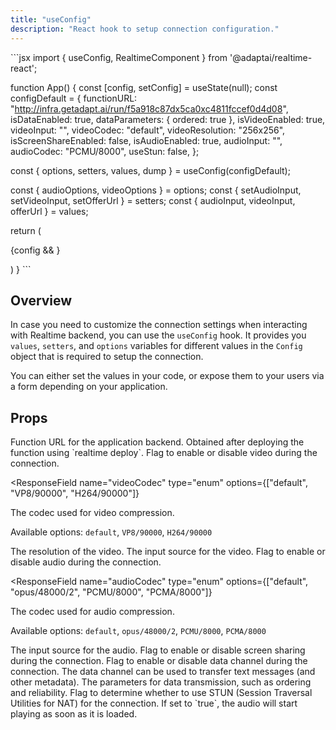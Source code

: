 ```yaml
---
title: "useConfig"
description: "React hook to setup connection configuration."
---
```


<RequestExample>
```jsx
import { useConfig, RealtimeComponent } from '@adaptai/realtime-react';

function App() {
  const [config, setConfig] = useState(null);
  const configDefault = {
  functionURL: "http://infra.getadapt.ai/run/f5a918c87dx5ca0xc4811fccef0d4d08",
  isDataEnabled: true,
  dataParameters: { ordered: true },
  isVideoEnabled: true,
  videoInput: "",
  videoCodec: "default",
  videoResolution: "256x256",
  isScreenShareEnabled: false,
  isAudioEnabled: true,
  audioInput: "",
  audioCodec: "PCMU/8000",
  useStun: false,
  };

  const { options, setters, values, dump } = useConfig(configDefault);

  const { audioOptions, videoOptions } = options;
  const { setAudioInput, setVideoInput, setOfferUrl } = setters;
  const { audioInput, videoInput, offerUrl } = values;

  return (<div>
  {config && <RealtimeComponent config={config}/>}
  </div>)
}
```
</RequestExample>

## Overview

In case you need to customize the connection settings when interacting with Realtime backend, you can use the `useConfig` hook. It provides you `values`, `setters`, and `options` variables for
different values in the `Config` object that is required to setup the connection.

You can either set the values in your code, or expose them to your users via a form depending on your application.

## Props

<ResponseField name="functionURL" type="string" required>
  Function URL for the application backend. Obtained after deploying the function using `realtime deploy`.
</ResponseField>

<ResponseField name="isVideoEnabled" type="boolean">
  Flag to enable or disable video during the connection.
</ResponseField>

<ResponseField
  name="videoCodec"
  type="enum<string>"
  options={["default", "VP8/90000", "H264/90000"]}
>
  The codec used for video compression.

  Available options: `default`, `VP8/90000`, `H264/90000`
</ResponseField>

<ResponseField name="videoResolution" type="string">
  The resolution of the video.
</ResponseField>

<ResponseField name="videoInput" type="string">
  The input source for the video.
</ResponseField>

<ResponseField name="isAudioEnabled" type="boolean">
  Flag to enable or disable audio during the connection.
</ResponseField>

<ResponseField
  name="audioCodec"
  type="enum<string>"
  options={["default", "opus/48000/2", "PCMU/8000", "PCMA/8000"]}
>
  The codec used for audio compression.

  Available options: `default`, `opus/48000/2`, `PCMU/8000`, `PCMA/8000`
</ResponseField>

<ResponseField name="audioInput" type="string">
  The input source for the audio.
</ResponseField>

<ResponseField name="isScreenShareEnabled" type="boolean">
  Flag to enable or disable screen sharing during the connection.
</ResponseField>

<ResponseField name="isDataEnabled" type="boolean">
  Flag to enable or disable data channel during the connection.
  The data channel can be used to transfer text messages (and other metadata).
</ResponseField>

<ResponseField name="dataParameters" type="record">
  The parameters for data transmission, such as ordering and reliability.
</ResponseField>

<ResponseField name="useStun" type="boolean">
  Flag to determine whether to use STUN (Session Traversal Utilities for NAT)
  for the connection.
</ResponseField>

<ResponseField name="autoPlay" type="boolean" default="true">
  If set to `true`, the audio will start playing as soon as it is loaded.
</ResponseField>
